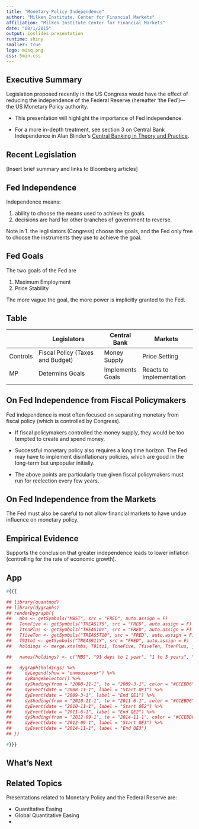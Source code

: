 ```yaml
---
title: "Monetary Policy Independence"
author: "Milken Institute, Center for Financial Markets"
affiliation: "Milken Institute Center for Financial Markets"
date: "08/1/2015"
output: ioslides_presentation
runtime: shiny
smaller: true
logo: misq.png
css: 5min.css
---
```


## Executive Summary <!---What are the Three Things You Need to Know-->

Legislation proposed recently in the US Congress would have the effect of reducing the independence of the Federal Reserve (hereafter 'the Fed')---the US Monetary Policy authority.

-  This presentation will highlight the importance of Fed independence.  

-  For a more in-depth treatment, see section 3 on Central Bank Independence in Alan Blinder's [Central Banking in Theory and Practice](https://mitpress.mit.edu/books/central-banking-theory-and-practice).

## Recent Legislation

[Insert brief summary and links to Bloomberg articles]

## Fed Independence

Independence means:

1.  ability to choose the means used to achieve its goals.
2.  decisions are hard for other branches of government to reverse.

Note in 1. the leglislators (Congress) choose the goals, and the Fed only free to choose the instruments they use to achieve the goal.

## Fed Goals

The two goals of the Fed are

1.  Maximum Employment
2.  Price Stability

The more vague the goal, the more power is implicitly granted to the Fed.

## Table

|  | Legislators                      | Central Bank     | Markets                  |
|----------+----------------------------------+------------------+--------------------------|
| Controls | Fiscal Policy (Taxes and Budget) | Money Supply     | Price Setting            |
| MP       | Determins Goals                  | Implements Goals | Reacts to Implementation |
|          |                                  |                  |                          |


## On Fed Independence from Fiscal Policymakers

Fed independence is most often focused on separating monetary from fiscal policy (which is controlled by Congress).

-  If fiscal policymakers controlled the money supply, they would be too tempted to create and spend money.

-  Successful monetary policy also requires a long time horizon.  The Fed may have to implement disinflationary policies, which are good in the long-term but unpopular initially.

-  The above points are particularly true given fiscal policymakers must run for reelection every few years.

## On Fed Independence from the Markets

The Fed must also be careful to not allow financial markets to have undue influence on monetary policy. 

## Empirical Evidence

 Supports the conclusion that greater independence leads to lower inflation (controlling for the rate of economic growth).


## App
<!--- can we get data to put into chart? -->

```r
#{{{

## library(quantmod)
## library(dygraphs)
## renderDygraph({
##   mbs <- getSymbols("MBST", src = "FRED", auto.assign = F)
##   ToneFive <- getSymbols("TREAS1T5", src = "FRED", auto.assign = F)
##   TtenPlus <- getSymbols("TREAS10Y", src = "FRED", auto.assign = F)
##   TfiveTen <- getSymbols("TREAS5T10", src = "FRED", auto.assign = F)
##   T91to1 <- getSymbols("TREAS911Y", src = "FRED", auto.assign = F)
##   holdings <- merge.xts(mbs, T91to1, ToneFive, TfiveTen, TtenPlus, join = "outer")

##   names(holdings) <- c("MBS", "91 days to 1 year", "1 to 5 years", "5 to 10 years", "10+ years")

##   dygraph(holdings) %>%
##     dyLegend(show = "onmouseover") %>%
##     dyRangeSelector() %>%
##     dyShading(from = "2008-11-1", to = "2009-3-1", color = "#CCEBD6") %>%
##     dyEvent(date = "2008-11-1", label = "Start QE1") %>%
##     dyEvent(date = "2009-3-1", label = "End QE1") %>%
##     dyShading(from = "2010-11-1", to = "2011-6-1", color = "#CCEBD6") %>%
##     dyEvent(date = "2010-11-1", label = "Start QE2") %>%
##     dyEvent(date = "2011-6-1", label = "End QE2") %>%
##     dyShading(from = "2012-09-1", to = "2014-11-1", color = "#CCEBD6") %>%
##     dyEvent(date = "2012-09-1", label = "Start QE3") %>%
##     dyEvent(date = "2014-11-1", label = "End QE3") 
## })

#}}}
```


## What's Next

<!--- state timing of legislation -->

## Related Topics

Presentations related to Monetary Policy and the Federal Reserve are:

-  Quantitative Easing
-  Global Quantitative Easing
-  <!--- list others -->
